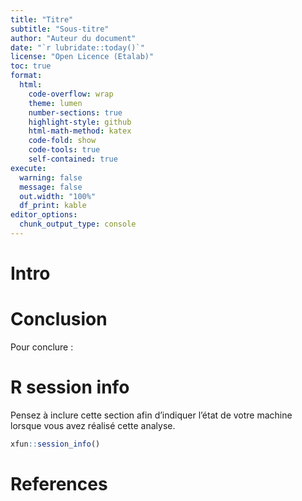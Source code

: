 ```yaml
---
title: "Titre"
subtitle: "Sous-titre"
author: "Auteur du document"
date: "`r lubridate::today()`"
license: "Open Licence (Etalab)"
toc: true
format:
  html:
    code-overflow: wrap
    theme: lumen
    number-sections: true
    highlight-style: github
    html-math-method: katex
    code-fold: show
    code-tools: true
    self-contained: true
execute:
  warning: false
  message: false
  out.width: "100%"
  df_print: kable
editor_options:
  chunk_output_type: console
---
```


# Intro

# Conclusion

Pour conclure :

# R session info {-}

Pensez à inclure cette section afin d'indiquer l'état de votre machine lorsque vous avez réalisé cette analyse.

```r
xfun::session_info()
```

# References {-}

